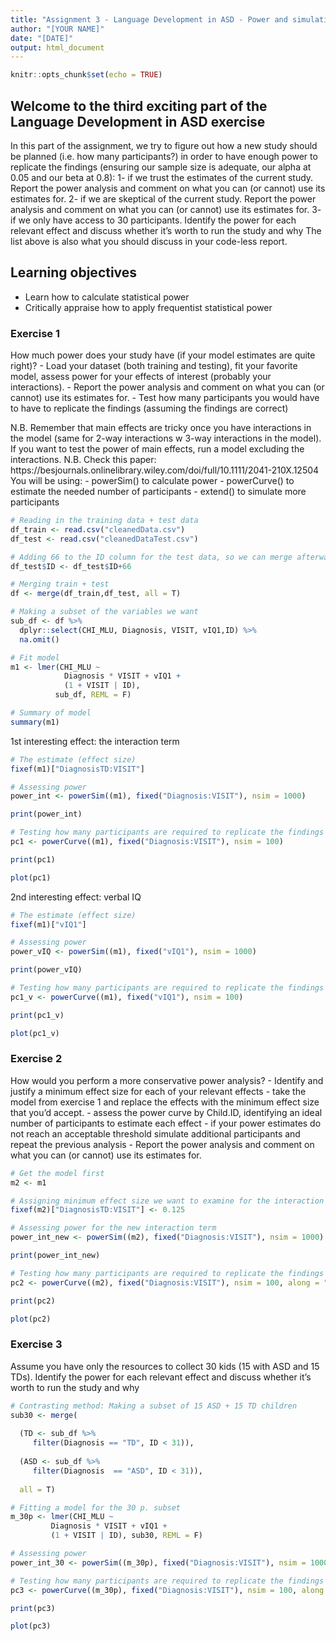 ```yaml
---
title: "Assignment 3 - Language Development in ASD - Power and simulations"
author: "[YOUR NAME]"
date: "[DATE]"
output: html_document
---
```


```r
knitr::opts_chunk$set(echo = TRUE)
```

## Welcome to the third exciting part of the Language Development in ASD exercise

In this part of the assignment, we try to figure out how a new study should be planned (i.e. how many participants?) in order to have enough power to replicate the findings (ensuring our sample size is adequate, our alpha at 0.05 and our beta at 0.8):
1- if we trust the estimates of the current study. Report the power analysis and comment on what you can (or cannot) use its estimates for.
2- if we are skeptical of the current study. Report the power analysis and comment on what you can (or cannot) use its estimates for.
3- if we only have access to 30 participants. Identify the power for each relevant effect and discuss whether it's worth to run the study and why
The list above is also what you should discuss in your code-less report.


## Learning objectives

- Learn how to calculate statistical power
- Critically appraise how to apply frequentist statistical power

### Exercise 1

How much power does your study have (if your model estimates are quite right)?
- Load your dataset (both training and testing), fit your favorite model, assess power for your effects of interest (probably your interactions).
- Report the power analysis and comment on what you can (or cannot) use its estimates for.
- Test how many participants you would have to have to replicate the findings (assuming the findings are correct)

N.B. Remember that main effects are tricky once you have interactions in the model (same for 2-way interactions w 3-way interactions in the model). If you want to test the power of main effects, run a model excluding the interactions.
N.B. Check this paper: https://besjournals.onlinelibrary.wiley.com/doi/full/10.1111/2041-210X.12504
You will be using:
- powerSim() to calculate power
- powerCurve() to estimate the needed number of participants
- extend() to simulate more participants

```r
# Reading in the training data + test data
df_train <- read.csv("cleanedData.csv") 
df_test <- read.csv("cleanedDataTest.csv")

# Adding 66 to the ID column for the test data, so we can merge afterwards
df_test$ID <- df_test$ID+66

# Merging train + test
df <- merge(df_train,df_test, all = T)

# Making a subset of the variables we want
sub_df <- df %>% 
  dplyr::select(CHI_MLU, Diagnosis, VISIT, vIQ1,ID) %>% 
  na.omit()

# Fit model 
m1 <- lmer(CHI_MLU ~
            Diagnosis * VISIT + vIQ1 + 
            (1 + VISIT | ID), 
          sub_df, REML = F)

# Summary of model
summary(m1)
```

1st interesting effect: the interaction term
```r

# The estimate (effect size)
fixef(m1)["DiagnosisTD:VISIT"] 

# Assessing power 
power_int <- powerSim((m1), fixed("Diagnosis:VISIT"), nsim = 1000)

print(power_int)

# Testing how many participants are required to replicate the findings
pc1 <- powerCurve((m1), fixed("Diagnosis:VISIT"), nsim = 100)

print(pc1)

plot(pc1)

```

2nd interesting effect: verbal IQ
```r

# The estimate (effect size)
fixef(m1)["vIQ1"] 

# Assessing power 
power_vIQ <- powerSim((m1), fixed("vIQ1"), nsim = 1000)

print(power_vIQ)

# Testing how many participants are required to replicate the findings
pc1_v <- powerCurve((m1), fixed("vIQ1"), nsim = 100)

print(pc1_v)

plot(pc1_v)

```

### Exercise 2

How would you perform a more conservative power analysis?
- Identify and justify a minimum effect size for each of your relevant effects
- take the model from exercise 1 and replace the effects with the minimum effect size that you'd accept.
- assess the power curve by Child.ID, identifying an ideal number of participants to estimate each effect
- if your power estimates do not reach an acceptable threshold simulate additional participants and repeat the previous analysis
- Report the power analysis and comment on what you can (or cannot) use its estimates for.

```r

# Get the model first
m2 <- m1

# Assigning minimum effect size we want to examine for the interaction term
fixef(m2)["DiagnosisTD:VISIT"] <- 0.125

# Assessing power for the new interaction term
power_int_new <- powerSim((m2), fixed("Diagnosis:VISIT"), nsim = 1000)

print(power_int_new)

# Testing how many participants are required to replicate the findings
pc2 <- powerCurve((m2), fixed("Diagnosis:VISIT"), nsim = 100, along = "ID")

print(pc2)

plot(pc2)


```


### Exercise 3

Assume you have only the resources to collect 30 kids (15 with ASD and 15 TDs). Identify the power for each relevant effect and discuss whether it's worth to run the study and why

```r

# Contrasting method: Making a subset of 15 ASD + 15 TD children
sub30 <- merge(
  
  (TD <- sub_df %>%
     filter(Diagnosis == "TD", ID < 31)),
  
  (ASD <- sub_df %>%
     filter(Diagnosis  == "ASD", ID < 31)),
              
  all = T)

# Fitting a model for the 30 p. subset
m_30p <- lmer(CHI_MLU ~ 
         Diagnosis * VISIT + vIQ1 + 
         (1 + VISIT | ID), sub30, REML = F)

# Assessing power
power_int_30 <- powerSim((m_30p), fixed("Diagnosis:VISIT"), nsim = 1000)

# Testing how many participants are required to replicate the findings here
pc3 <- powerCurve((m_30p), fixed("Diagnosis:VISIT"), nsim = 100, along = "ID")

print(pc3)

plot(pc3)


```
